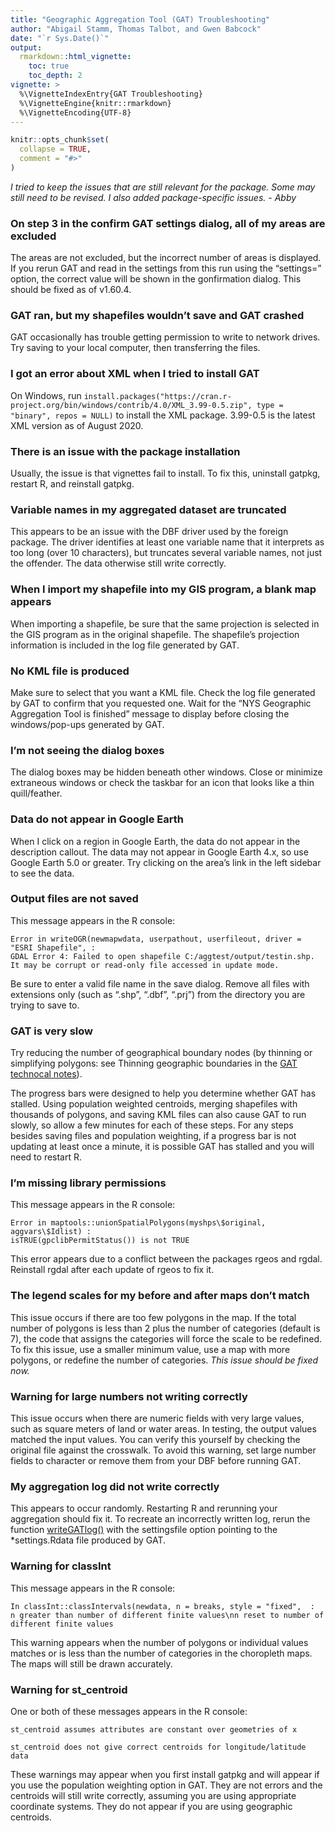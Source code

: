 ```yaml
---
title: "Geographic Aggregation Tool (GAT) Troubleshooting"
author: "Abigail Stamm, Thomas Talbot, and Gwen Babcock"
date: "`r Sys.Date()`"
output: 
  rmarkdown::html_vignette:
    toc: true
    toc_depth: 2
vignette: >
  %\VignetteIndexEntry{GAT Troubleshooting}
  %\VignetteEngine{knitr::rmarkdown}
  %\VignetteEncoding{UTF-8}
---
```


```r
knitr::opts_chunk$set(
  collapse = TRUE,
  comment = "#>"
)
```

*I tried to keep the issues that are still relevant for the package. Some may still need to be revised. I also added package-specific issues. - Abby*

### On step 3 in the confirm GAT settings dialog, all of my areas are excluded

The areas are not excluded, but the incorrect number of areas is displayed. If you rerun GAT and read in the settings from this run using the "settings=" option, the correct value will be shown in the gonfirmation dialog. This should be fixed as of v1.60.4.

### GAT ran, but my shapefiles wouldn't save and GAT crashed

GAT occasionally has trouble getting permission to write to network drives. Try saving to your local computer, then transferring the files.

### I got an error about XML when I tried to install GAT

On Windows, run `install.packages("https://cran.r-project.org/bin/windows/contrib/4.0/XML_3.99-0.5.zip", type = "binary", repos = NULL)` to install the XML package. 3.99-0.5 is the latest XML version as of August 2020.

### There is an issue with the package installation

Usually, the issue is that vignettes fail to install. To fix this, uninstall gatpkg, restart R, and reinstall gatpkg.

### Variable names in my aggregated dataset are truncated

This appears to be an issue with the DBF driver used by the foreign package. The driver identifies at least one variable name that it interprets as too long (over 10 characters), but truncates several variable names, not just the offender. The data otherwise still write correctly.

### When I import my shapefile into my GIS program, a blank map appears

When importing a shapefile, be sure that the same projection is selected in the GIS program as in the original shapefile. The shapefile's projection information is included in the log file generated by GAT.

### No KML file is produced

Make sure to select that you want a KML file. Check the log file generated by GAT to confirm that you requested one. Wait for the “NYS Geographic Aggregation Tool is finished” message to display before closing the windows/pop-ups generated by GAT.

### I'm not seeing the dialog boxes

The dialog boxes may be hidden beneath other windows. Close or minimize extraneous windows or check the taskbar for an icon that looks like a thin quill/feather.

### Data do not appear in Google Earth

When I click on a region in Google Earth, the data do not appear in the description callout. The data may not appear in Google Earth 4.x, so use Google Earth 5.0 or greater. Try clicking on the area's link in the left sidebar to see the data.

### Output files are not saved 

This message appears in the R console: 

`Error in writeOGR(newmapwdata, userpathout, userfileout, driver = "ESRI Shapefile", :`  
`GDAL Error 4: Failed to open shapefile C:/aggtest/output/testin.shp.` 
`It may be corrupt or read-only file accessed in update mode.`

Be sure to enter a valid file name in the save dialog. Remove all files with extensions only (such as ".shp", ".dbf", ".prj") from the directory you are trying to save to.

### GAT is very slow

Try reducing the number of geographical boundary nodes (by thinning or simplifying polygons: see Thinning geographic boundaries in the [GAT technocal notes](../doc/gat_tech_notes.html)). 

The progress bars were designed to help you determine whether GAT has stalled. Using population weighted centroids, merging shapefiles with thousands of polygons, and saving KML files can also cause GAT to run slowly, so allow a few minutes for each of these steps. For any steps besides saving files and population weighting, if a progress bar is not updating at least once a minute, it is possible GAT has stalled and you will need to restart R. 


### I'm missing library permissions

This message appears in the R console: 

`Error in maptools::unionSpatialPolygons(myshps\$original, aggvars\$Idlist) :`  
`isTRUE(gpclibPermitStatus()) is not TRUE`

This error appears due to a conflict between the packages rgeos and rgdal. Reinstall rgdal after each update of rgeos to fix it.

### The legend scales for my before and after maps don't match

This issue occurs if there are too few polygons in the map. If the total number of polygons is less than 2 plus the number of categories (default is 7), the code that assigns the categories will force the scale to be redefined. To fix this issue, use a smaller minimum value, use a map with more polygons, or redefine the number of categories. *This issue should be fixed now.*

### Warning for large numbers not writing correctly

This issue occurs when there are numeric fields with very large values, such as square meters of land or water areas. In testing, the output values matched the input values. You can verify this yourself by checking the original file against the crosswalk. To avoid this warning, set large number fields to character or remove them from your DBF before running GAT.

### My aggregation log did not write correctly

This appears to occur randomly. Restarting R and rerunning your aggregation should fix it. To recreate an incorrectly written log, rerun the function [writeGATlog()](../html/writeGATlog.html) with the settingsfile option pointing to the *settings.Rdata file produced by GAT. 

### Warning for classInt

This message appears in the R console: 

`In classInt::classIntervals(newdata, n = breaks, style = "fixed",  :`  
`n greater than number of different finite values\nn reset to number of different finite values`

This warning appears when the number of polygons or individual values matches or is less than the number of categories in the choropleth maps. The maps will still be drawn accurately.

### Warning for st_centroid

One or both of these messages appears in the R console: 

`st_centroid assumes attributes are constant over geometries of x`

`st_centroid does not give correct centroids for longitude/latitude data`

These warnings may appear when you first install gatpkg and will appear if you use the population weighting option in GAT. They are not errors and the centroids will still write correctly, assuming you are using appropriate coordinate systems. They do not appear if you are using geographic centroids.


